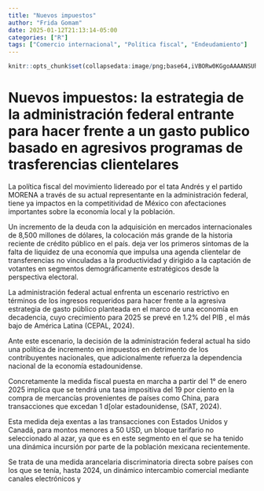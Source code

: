 ```yaml
---
title: "Nuevos impuestos"
author: "Frida Gomam"
date: 2025-01-12T21:13:14-05:00
categories: ["R"]
tags: ["Comercio internacional", "Política fiscal", "Endeudamiento"]
---
```


```r
knitr::opts_chunk$set(collapsedata:image/png;base64,iVBORw0KGgoAAAANSUhEUgAAABIAAAASCAYAAABWzo5XAAAAWElEQVR42mNgGPTAxsZmJsVqQApgmGw1yApwKcQiT7phRBuCzzCSDSHGMKINIeDNmWQlA2IigKJwIssQkHdINgxfmBBtGDEBS3KCxBc7pMQgMYE5c/AXPwAwSX4lV3pTWwAAAABJRU5ErkJggg== = TRUE)
```

# Nuevos impuestos: la estrategia de la administración federal entrante para hacer frente a un gasto publico basado en agresivos programas de trasferencias clientelares

La política fiscal del movimiento lidereado por el tata Andrés y el partido MORENA a través de su actual representante en la administración federal, tiene ya impactos en la competitividad de México con afectaciones importantes sobre la economía local y la población. 

Un incremento de la deuda con la adquisición en mercados internacionales de 8,500 millones de dólares, la colocación más grande de la historia reciente de crédito público  en el país. deja ver los primeros síntomas de la falta de liquidez de una economía que impulsa una agenda clientelar de transferencias no vinculadas a la productividad y dirigido a la captación de votantes en segmentos demográficamente estratégicos desde la perspectiva electoral.

La administración federal actual enfrenta un escenario restrictivo en términos de los ingresos requeridos para hacer frente a la agresiva estrategia de gasto público planteada en el marco de una economía en decadencia, cuyo crecimiento para 2025 se prevé en 1.2%  del PIB , el más bajo de América Latina  (CEPAL, 2024).

Ante este escenario, la decisión de la administración federal actual ha sido una política de incremento en impuestos en detrimento de los contribuyentes nacionales, que adicionalmente refuerza la dependencia nacional de la economía estadounidense. 

Concretamente la medida fiscal puesta en marcha a partir del 1° de enero 2025 implica que se tendrá una tasa impositiva del 19 por ciento en la compra de mercancías provenientes de países como China, para transacciones que excedan 1 d[olar estadounidense, (SAT, 2024).

Esta medida deja exentas a las transacciones con Estados Unidos y Canadá, para montos menores a 50 USD, un bloque tarifario no seleccionado al azar, ya que es en este segmento en el que se ha tenido una dinámica incursión por parte de la población mexicana recientemente. 

Se trata de una medida arancelaria discriminatoria directa sobre países con los que se tenía, hasta 2024, un dinámico intercambio comercial mediante canales electrónicos y 